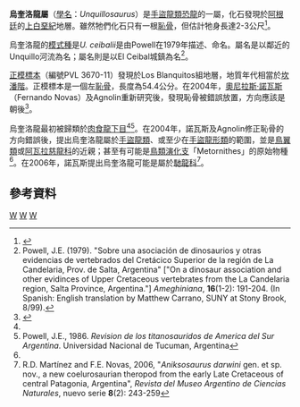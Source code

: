 {{Automatic Taxobox
| taxon = Unquillosaurus
| fossil_range = [[上白堊紀|上白堊紀]],{{fossilrange|75}}
| image = 
| image_caption = 
| authority = Powell, 1979
| type_species = '''木棉烏奎洛龍<br>''Unquillosaurus ceibalii'''''
| type_species_authority = Powell, 1979
}}

'''烏奎洛龍屬'''（[[學名|學名]]：''Unquillosaurus''）是[[手盜龍類|手盜龍類]][[恐龍|恐龍]]的一屬，化石發現於[[阿根廷|阿根廷]]的[[上白堊紀|上白堊紀]]地層。雖然牠們化石只有一根[[恥骨|恥骨]]，但估計牠身長達2-3公尺<ref name="dinorussUnquillosaurus">{{Cite web|author=HyperWorks Reference Software|year=1999|url=http://www.dinoruss.com/de_4/5a6475e.htm|title=The Dinosaur Encyclopedia: ''Unquillosaurus''|accessdate=2007-09-19|deadurl=yes|archiveurl=https://web.archive.org/web/20071004214021/http://www.dinoruss.com/de_4/5a6475e.htm|archivedate=2007-10-04}}</ref>。

烏奎洛龍的[[模式種|模式種]]是''U. ceibalii''是由Powell在1979年描述、命名。屬名是以鄰近的Unquillo河流為名；屬名則是以El Ceibal城鎮為名<ref name="powell1979">Powell, J.E. (1979). "Sobre una asociación de dinosaurios y otras evidencias de vertebrados del Cretácico Superior de la región de La Candelaria, Prov. de Salta, Argentina" ["On a dinosaur association and other evidinces of Upper Cretaceous vertebrates from the La Candelaria region, Salta Province, Argentina."] ''Ameghiniana'', '''16'''(1-2): 191-204. (In Spanish: English translation by Matthew Carrano, SUNY at Stony Brook, 8/99).</ref>。

[[正模標本|正模標本]]（編號PVL 3670-11）發現於Los Blanquitos組地層，地質年代相當於[[坎潘階|坎潘階]]。正模標本是一個左[[恥骨|恥骨]]，長度為54.4公分。在2004年，[[奧尼拉斯·諾瓦斯|奧尼拉斯·諾瓦斯]]（Fernando Novas）及Agnolin重新研究後，發現恥骨被錯誤放置，方向應該是朝後<ref name="novas&agnolin2004">{{Cite journal|author=Novas and Agnolin|year=2004|title=''Unquillosaurus ceibalii'' Powell, a giant maniraptoran (Dinosauria, Theropoda) from the Late Cretaceous of Argentina|journal=Rev. Mus. Argentino Cienc. Nat., n.s.|volume=6|issue=1|pages=61-66}}</ref>。

烏奎洛龍最初被歸類於[[肉食龍下目|肉食龍下目]]<ref name="powell1979"/><ref>Powell, J.E., 1986. ''Revision de los titanosauridos de America del Sur Argentina''. Universidad Nacional de Tucuman, Argentina</ref>。在2004年，諾瓦斯及Agnolin修正恥骨的方向錯誤後，提出烏奎洛龍屬於[[手盜龍類|手盜龍類]]、或至少在[[手盜龍形類|手盜龍形類]]的範圍，並是[[鳥翼類|鳥翼類]]或[[阿瓦拉慈龍科|阿瓦拉慈龍科]]的近親；甚至有可能是[[鳥類|鳥類]][[演化支|演化支]]「Metornithes」的原始物種<ref name="novas&agnolin2004"/>。在2006年，諾瓦斯提出烏奎洛龍可能是屬於[[馳龍科|馳龍科]]<ref>R.D. Martínez and F.E. Novas, 2006, "''Aniksosaurus darwini'' gen. et sp. nov., a new coelurosaurian theropod from the early Late Cretaceous of central Patagonia, Argentina", ''Revista del Museo Argentino de Ciencias Naturales'', nuevo serie '''8'''(2): 243-259</ref>。

==參考資料==
{{reflist}}
{{手盜龍類|D.}}
{{Taxonbar|from=Q135633}}

[[Category:上白堊紀恐龍|W]]
[[Category:南美洲恐龍|W]]
[[Category:馳龍科|W]]